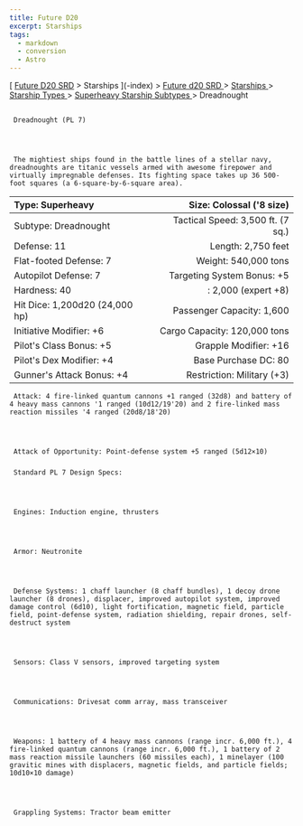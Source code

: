 ```yaml
---
title: Future D20
excerpt: Starships
tags:
  - markdown
  - conversion
  - Astro
---
```







[
[Future D20 SRD]( / ) > Starships
     ](-index)
     >
     [
      Future d20 SRD
     ](future-d20-srd-index)
     >
     [
      Starships
     ](future-d20-srd-starships-index)
     >
     [
      Starship Types
     ](future-d20-srd-starships-starship-types-index)
     >
     [
      Superheavy Starship Subtypes
     ](future-d20-srd-starships-starship-types-superheavy-starship-subtypes-index)
     > Dreadnought
    





## 
     Dreadnought (PL 7)
    



     The mightiest ships found in the battle lines of a stellar navy, dreadnoughts are titanic vessels armed with awesome firepower and virtually impregnable defenses. Its fighting space takes up 36 500-foot squares (a 6-square-by-6-square area).
    


| Type: Superheavy | Size: Colossal ('8 size) |
| :------------------ | --------------------------: |
| Subtype: Dreadnought | Tactical Speed: 3,500 ft. (7 sq.) |
| Defense: 11 | Length: 2,750 feet |
| Flat-footed Defense: 7 | Weight: 540,000 tons |
| Autopilot Defense: 7 | Targeting System Bonus: +5 |
| Hardness: 40 | : 2,000 (expert +8) |
| Hit Dice: 1,200d20 (24,000 hp) | Passenger Capacity: 1,600 |
| Initiative Modifier: +6 | Cargo Capacity: 120,000 tons |
| Pilot's Class Bonus: +5 | Grapple Modifier: +16 |
| Pilot's Dex Modifier: +4 | Base Purchase DC: 80 |
| Gunner's Attack Bonus: +4 | Restriction: Military (+3) |




     Attack: 4 fire-linked quantum cannons +1 ranged (32d8) and battery of 4 heavy mass cannons '1 ranged (10d12/19'20) and 2 fire-linked mass reaction missiles '4 ranged (20d8/18'20)
    



     Attack of Opportunity: Point-defense system +5 ranged (5d12×10)
    


### 
     Standard PL 7 Design Specs:
    



     Engines: Induction engine, thrusters
    



     Armor: Neutronite
    



     Defense Systems: 1 chaff launcher (8 chaff bundles), 1 decoy drone launcher (8 drones), displacer, improved autopilot system, improved damage control (6d10), light fortification, magnetic field, particle field, point-defense system, radiation shielding, repair drones, self-destruct system
    



     Sensors: Class V sensors, improved targeting system
    



     Communications: Drivesat comm array, mass transceiver
    



     Weapons: 1 battery of 4 heavy mass cannons (range incr. 6,000 ft.), 4 fire-linked quantum cannons (range incr. 6,000 ft.), 1 battery of 2 mass reaction missile launchers (60 missiles each), 1 minelayer (100 gravitic mines with displacers, magnetic fields, and particle fields; 10d10×10 damage)
    



     Grappling Systems: Tractor beam emitter
    




